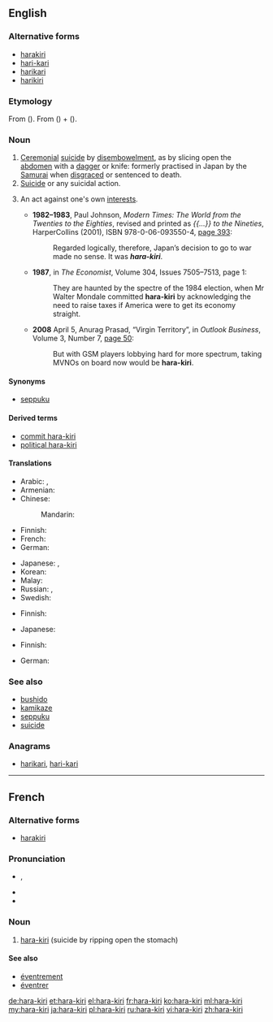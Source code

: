 ==English==
{{wikipedia}}

===Alternative forms===
* [[harakiri]]
* [[hari-kari]] {{qualifier|nonstandard}}
* [[harikari]] {{qualifier|nonstandard}}
* [[harikiri]]

===Etymology===
From {{etyl|ja}} {{term|腹切り|sc=Jpan|lang=ja}} ({{term|はらきり||tr=harakiri|sc=Jpan|lang=ja}}). From {{term|腹||[[belly]]|sc=Jpan|lang=ja}} ({{term|はら|tr=hara|sc=Jpan|lang=ja}}) + {{term|切る||[[cut]]|sc=Jpan|lang=ja}} ({{term|きる|tr=kiru|sc=Jpan|lang=ja}}).

===Noun===
{{en-noun|-}}

# [[ceremonial|Ceremonial]] [[suicide]] by [[disembowelment]], as by slicing open the [[abdomen]] with a [[dagger]] or knife: formerly practised in Japan by the [[Samurai]] when [[disgrace]]d or sentenced to death.
# [[suicide|Suicide]] or any suicidal action.
# {{by extension|figuratively}} An act against one's own [[interest]]s.
#* '''1982–1983''', Paul Johnson, ''Modern Times: The World from the Twenties to the Eighties'',<sup >[http://books.google.com/books?id=PslmAAAAMAAJ ]</sup> revised and printed as ''{{...}} to the Nineties'', HarperCollins (2001), ISBN 978-0-06-093550-4, [http://books.google.com/books?id=39UGHZSaqxAC&pg=PA393&dq=hara-kiri page 393]:
#*: Regarded logically, therefore, Japan’s decision to go to war made no sense. It was '''''hara-kiri'''''.
#* '''1987''', in ''The Economist'', Volume 304, Issues 7505–7513,<sup >[http://books.google.com/books?id=p_DtAAAAMAAJ ]</sup> page 1:
#*: They are haunted by the spectre of the 1984 election, when Mr Walter Mondale committed '''hara-kiri''' by acknowledging the need to raise taxes if America were to get its economy straight.
#* '''2008''' April 5, Anurag Prasad, “Virgin Territory”, in ''Outlook Business'', Volume 3, Number 7, [http://books.google.com/books?id=kTEEAAAAMBAJ&pg=PT33&dq=hara-kiri page 50]:
#*: But with GSM players lobbying hard for more spectrum, taking MVNOs on board now would be '''hara-kiri'''.

====Synonyms====
* {{sense|ceremonial suicide by ripping open the abdomen}} [[seppuku]]

====Derived terms====
* [[commit hara-kiri]]
* [[political hara-kiri]]

====Translations====
{{trans-top|ceremonial suicide by ripping open the abdomen}}
* Arabic: {{t-|ar|هاراكيري|m|tr=harakiiri}}, {{t-|ar|هارا كيري|m|tr=haara kiiri}}
* Armenian: {{t-|hy|խարակիրի|tr=xarakiri}}
* Chinese:
*: Mandarin: {{t-|cmn|切腹|tr=qiēfù|sc=Hani}}
* Finnish: {{t+|fi|harakiri}}
* French: {{t+|fr|hara-kiri|m}}
* German: {{t+|de|Harakiri|n}}
{{trans-mid}}
* Japanese: {{t-|ja|腹切り|tr=[[はらきり]], harakiri}}, {{t+|ja|切腹|tr=[[せっぷく]], seppuku}}
* Korean: {{t-|ko|할복|tr=halbok|sc=Kore}}
* Malay: {{t-|ms|harakiri}}
* Russian: {{t+|ru|харакири|n|tr=xarakíri}} {{indeclinable}}, {{t-|ru|сэппуку|n|tr=seppúku}} {{indeclinable}}
* Swedish: {{t+|sv|harakiri}}
{{trans-bottom}}

{{trans-top|suicide}}
* Finnish: {{t+|fi|harakiri}}
{{trans-mid}}
* Japanese: {{t+|ja|自殺}}
{{trans-bottom}}

{{trans-top|self-destructive act}}
* Finnish: {{t+|fi|harakiri}}
{{trans-mid}}
* German: {{t+|de|Harakiri|n}}
{{trans-bottom}}

===See also===
* [[bushido]]
* [[kamikaze]]
* [[seppuku]]
* [[suicide]]

===Anagrams===
* [[harikari#English|harikari]], [[hari-kari#English|hari-kari]]

----

==French==

===Alternative forms===
* [[harakiri]]

===Pronunciation===
* {{asph}} {{IPA|/a.ʁa ki.ʁi/|lang=fr}}, {{X-SAMPA|/a.Ra ki.Ri/}}
* {{rhymes|i|lang=fr}}
* {{homophones|harakiri|harakiris|hara-kiris|lang=fr}}

===Noun===
{{fr-noun|m|sort=hara kiri}}

# [[#English|hara-kiri]] (suicide by ripping open the stomach)

====See also====
* [[éventrement]]
* [[éventrer]]

[[de:hara-kiri]]
[[et:hara-kiri]]
[[el:hara-kiri]]
[[fr:hara-kiri]]
[[ko:hara-kiri]]
[[ml:hara-kiri]]
[[my:hara-kiri]]
[[ja:hara-kiri]]
[[pl:hara-kiri]]
[[ru:hara-kiri]]
[[vi:hara-kiri]]
[[zh:hara-kiri]]